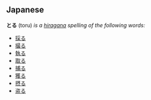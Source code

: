 ==Japanese==
'''とる''' (toru) ''is a [[hiragana]] spelling of the following words:''
* [[採る]]
* [[撮る]]
* [[執る]]
* [[取る]]
* [[捕る]]
* [[獲る]]
* [[摂る]]
* [[盗る]]